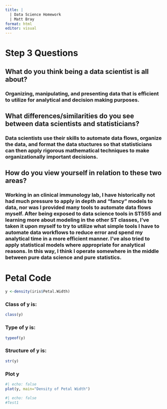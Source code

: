 ```yaml
---
title: |
  | Data Science Homework 
  | Matt Bray
format: html
editor: visual
---
```


# Step 3 Questions

## What do you think being a data scientist is all about?

### Organizing, manipulating, and presenting data that is efficient to utilize for analytical and decision making purposes.

## What differences/similarities do you see between data scientists and statisticians?

### Data scientists use their skills to automate data flows, organize the data, and format the data stuctures so that statisticians can then apply rigorous mathematical techniques to make organizationally important decisions.

## How do you view yourself in relation to these two areas?

### Working in an clinical immunology lab, I have historically not had much pressure to apply in depth and "fancy" models to data, nor was I provided many tools to automate data flows myself. After being exposed to data science tools in ST555 and learning more about modeling in the other ST classes, I've taken it upon myself to try to utilize what simple tools I have to automate data workflows to reduce error and spend my analytical time in a more efficient manner. I've also tried to apply statistical models where appropriate for analytical reasons. In this way, I think I operate somewhere in the middle between pure data science and pure statistics.

# Petal Code

```r
y <-density(iris$Petal.Width)
```

### Class of y is:

```r
class(y)
```

### Type of y is:

```r
typeof(y)
```

### Structure of y is:

```r
str(y)
```

### Plot y

```r
#| echo: false
plot(y, main="Density of Petal Width")
```

```r
#| echo: false
#Test1
```
